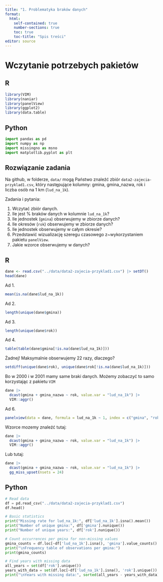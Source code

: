 ```yaml
---
title: "1. Problematyka braków danych"
format: 
  html:
    self-contained: true
    number-sections: true
    toc: true
    toc-title: "Spis treści"
editor: source
---
```


# Wczytanie potrzebych pakietów

::: panel-tabset
## R

```r
library(VIM)
library(naniar)
library(panelView)
library(ggplot2)
library(data.table)
```

## Python

```python
import pandas as pd
import numpy as np
import missingno as msno
import matplotlib.pyplot as plt
```

:::


## Rozwiązanie zadania

Na github, w folderze, `data/` mogą Państwo znaleźć zbiór `data2-zajecia-przyklad1.csv`, który następujące kolumny: gmina, gmina_nazwa, rok i liczba osób na 1 km (`lud_na_1k`).

Zadania i pytania:

1. Wczytać zbiór danych.
2. Ile jest \% braków danych w kolumnie `lud_na_1k`? 
3. Ile jednostek (`gmina`) obserwujemy w zbiorze danych? 
4. Ile okresów (`rok`) obserwujemy w zbiorze danych?
5. Ile jednostek obserwujemy w całym okresie? 
6. Przedstawić wizualizację szeregu czasowego z~wykorzystaniem pakietu `panelView`.
7. Jakie wzorce obserwujemy w danych?
            
::: panel-tabset
## R

```r
dane <- read.csv("../data/data2-zajecia-przyklad1.csv") |> setDT()
head(dane)
```

Ad 1. 

```r
mean(is.na(dane$lud_na_1k))
```

Ad 2. 

```r
length(unique(dane$gmina))
```

Ad 3. 

```r
length(unique(dane$rok))
```

Ad 4. 

```r
table(table(dane$gmina[!is.na(dane$lud_na_1k)]))
```

Żadnej! Maksymalnie obserwujemy 22 razy, dlaczego?


```r
setdiff(unique(dane$rok), unique(dane$rok[!is.na(dane$lud_na_1k)]))
```

Bo w 2000 i w 2001 mamy same braki danych. Możemy zobaczyć to samo korzystając z pakietu `VIM`

```r
dane |> 
  dcast(gmina + gmina_nazwa ~ rok, value.var = "lud_na_1k") |>
  VIM::aggr()
```

Ad 6.

```r
panelview(data = dane, formula = lud_na_1k ~ 1, index = c("gmina", "rok"), type = "missing")
```

Wzorce mozemy znaleźć tutaj: 

```r
dane |> 
  dcast(gmina + gmina_nazwa ~ rok, value.var = "lud_na_1k") |>
  VIM::aggr()
```

Lub tutaj:

```r
dane |> 
  dcast(gmina + gmina_nazwa ~ rok, value.var = "lud_na_1k") |>
  gg_miss_upset(nsets = 24)
```

## Python

```python
# Read data
df = pd.read_csv("../data/data2-zajecia-przyklad1.csv")
df.head()
```

```python
# Basic statistics
print("Missing rate for lud_na_1k:", df['lud_na_1k'].isna().mean())
print("Number of unique gmina:", df['gmina'].nunique())
print("Number of unique years:", df['rok'].nunique())

# Count occurrences per gmina for non-missing values
gmina_counts = df.loc[~df['lud_na_1k'].isna(), 'gmina'].value_counts().value_counts()
print("\nFrequency table of observations per gmina:")
print(gmina_counts)

# Find years with missing data
all_years = set(df['rok'].unique())
years_with_data = set(df.loc[~df['lud_na_1k'].isna(), 'rok'].unique())
print("\nYears with missing data:", sorted(all_years - years_with_data))
```

:::